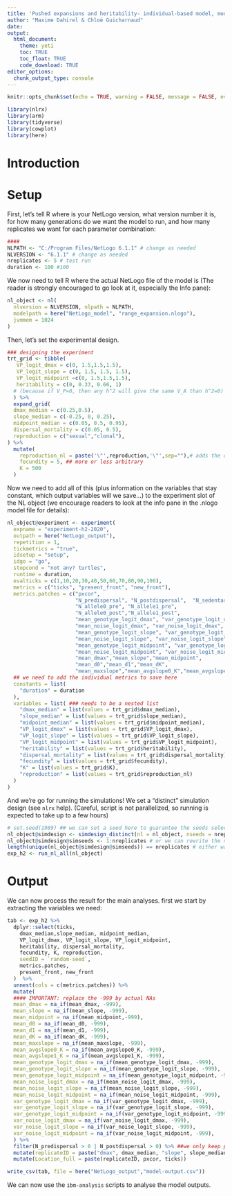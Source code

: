 ```yaml
---
title: 'Pushed expansions and heritability- individual-based model, model creation'
author: "Maxime Dahirel & Chloé Guicharnaud"
date:
output:
  html_document:
    theme: yeti
    toc: TRUE
    toc_float: TRUE
    code_download: TRUE
editor_options:
  chunk_output_type: console
---
```


```r
knitr::opts_chunk$set(echo = TRUE, warning = FALSE, message = FALSE, eval = FALSE)
```

```r
library(nlrx)
library(arm)
library(tidyverse)
library(cowplot)
library(here)
```

# Introduction

<!--to detail-->

# Setup

First, let's tell R where is your NetLogo version, what version number it is, for how many generations do we want the model to run, and how many replicates we want for each parameter combination:

```r
####
NLPATH <- "C:/Program Files/NetLogo 6.1.1" # change as needed
NLVERSION <- "6.1.1" # change as needed
nreplicates <- 5 # test run
duration <- 100 #100
```

We now need to tell R where the actual NetLogo file of the model is (The reader is strongly encouraged to go look at it, especially the Info pane):

```r
nl_object <- nl(
  nlversion = NLVERSION, nlpath = NLPATH,
  modelpath = here("NetLogo_model", "range_expansion.nlogo"),
  jvmmem = 1024
)
```


Then, let's set the experimental design. <!--to detail-->

```r
### designing the experiment
trt_grid <- tibble(
   VP_logit_dmax = c(0, 1.5,1.5,1.5),
   VP_logit_slope = c(0, 1.5, 1.5, 1.5),
   VP_logit_midpoint =c(0, 1.5,1.5,1.5),
   heritability = c(0, 0.33, 0.66, 1)
  # (because if V_P=0, then any h^2 will give the same V_A than h^2=0)
  ) %>% 
  expand_grid(
  dmax_median = c(0.25,0.5),
  slope_median = c(-0.25, 0, 0.25),
  midpoint_median = c(0.05, 0.5, 0.95),
  dispersal_mortality = c(0.05, 0.5),  
  reproduction = c("sexual","clonal"),   
) %>%
  mutate(
    reproduction_nl = paste('\"',reproduction,'\"',sep=""),# adds the quote and escape needed to export the string to Netlogo
    fecundity = 5, ## more or less arbitrary
    K = 500
  )
```


Now we need to add all of this (plus information on the variables that stay constant, which output variables will we save...) to the experiment slot of the NL object (we encourage readers to look at the info pane in the .nlogo model file for details):

```r

nl_object@experiment <- experiment(
  expname = "experiment-h2-2020",
  outpath = here("NetLogo_output"),
  repetition = 1,
  tickmetrics = "true",
  idsetup = "setup",
  idgo = "go",
  stopcond = "not any? turtles",
  runtime = duration,
  evalticks = c(1,10,20,30,40,50,60,70,80,90,100),
  metrics = c("ticks", "present_front", "new_front"),
  metrics.patches = c("pxcor", 
                      "N_predispersal", "N_postdispersal",  "N_sedentary", "N_disp_dead",
                      "N_allele0_pre", "N_allele1_pre",
                      "N_allele0_post","N_allele1_post",
                      "mean_genotype_logit_dmax", "var_genotype_logit_dmax",
                      "mean_noise_logit_dmax", "var_noise_logit_dmax",  
                      "mean_genotype_logit_slope", "var_genotype_logit_slope",
                      "mean_noise_logit_slope", "var_noise_logit_slope",
                      "mean_genotype_logit_midpoint", "var_genotype_logit_midpoint",
                      "mean_noise_logit_midpoint", "var_noise_logit_midpoint",
                      "mean_dmax","mean_slope","mean_midpoint",
                      "mean_d0","mean_d1","mean_dK",
                      "mean_maxslope","mean_avgslope0_K","mean_avgslope1_K"),
  ## we need to add the individual metrics to save here
  constants = list(
    "duration" = duration
  ),
  variables = list( ### needs to be a nested list
    "dmax_median" = list(values = trt_grid$dmax_median),
    "slope_median" = list(values = trt_grid$slope_median),
    "midpoint_median" = list(values = trt_grid$midpoint_median),
    "VP_logit_dmax" = list(values = trt_grid$VP_logit_dmax),
    "VP_logit_slope" = list(values = trt_grid$VP_logit_slope),
    "VP_logit_midpoint" = list(values = trt_grid$VP_logit_midpoint),
    "heritability" = list(values = trt_grid$heritability),
    "dispersal_mortality" = list(values = trt_grid$dispersal_mortality),
    "fecundity" = list(values = trt_grid$fecundity),
    "K" = list(values = trt_grid$K),
    "reproduction" = list(values = trt_grid$reproduction_nl)
  )
)
```


And we're go for running the simulations! We set a "distinct" simulation design (see `nlrx` help).
(Careful, script is not parallelized, so running <!--the final version--> is expected to take up to a few hours)

```r

# set.seed(1989) ## we can set a seed here to guarantee the seeds selected below are the same everytime
nl_object@simdesign <- simdesign_distinct(nl = nl_object, nseeds = nreplicates)
nl_object@simdesign@simseeds <- 1:nreplicates # or we can rewrite the nseeds here (to guarantee they are all different)
length(unique(nl_object@simdesign@simseeds)) == nreplicates # either way, check that all generated seeds are different
exp_h2 <- run_nl_all(nl_object)
```

# Output

We can now process the result for the main analyses. first we start by extracting the variables we need:

```r
tab <- exp_h2 %>%
  dplyr::select(ticks,
    dmax_median,slope_median, midpoint_median,
    VP_logit_dmax, VP_logit_slope, VP_logit_midpoint,
    heritability, dispersal_mortality,
    fecundity, K, reproduction,
    seedID = `random-seed`,
    metrics.patches,
    present_front, new_front
  )  %>%
  unnest(cols = c(metrics.patches)) %>%
  mutate( 
  #### IMPORTANT: replace the -999 by actual NAs
  mean_dmax = na_if(mean_dmax, -999),
  mean_slope = na_if(mean_slope, -999),
  mean_midpoint = na_if(mean_midpoint,-999),
  mean_d0 = na_if(mean_d0, -999),
  mean_d1 = na_if(mean_d1, -999),
  mean_dK = na_if(mean_dK, -999),
  mean_maxslope = na_if(mean_maxslope, -999),
  mean_avgslope0_K = na_if(mean_avgslope0_K, -999),
  mean_avgslope1_K = na_if(mean_avgslope1_K, -999),
  mean_genotype_logit_dmax = na_if(mean_genotype_logit_dmax, -999),
  mean_genotype_logit_slope = na_if(mean_genotype_logit_slope, -999),
  mean_genotype_logit_midpoint = na_if(mean_genotype_logit_midpoint, -999),
  mean_noise_logit_dmax = na_if(mean_noise_logit_dmax, -999),
  mean_noise_logit_slope = na_if(mean_noise_logit_slope, -999),
  mean_noise_logit_midpoint = na_if(mean_noise_logit_midpoint, -999),
  var_genotype_logit_dmax = na_if(var_genotype_logit_dmax, -999),
  var_genotype_logit_slope = na_if(var_genotype_logit_slope, -999),
  var_genotype_logit_midpoint = na_if(var_genotype_logit_midpoint, -999),
  var_noise_logit_dmax = na_if(var_noise_logit_dmax, -999),
  var_noise_logit_slope = na_if(var_noise_logit_slope, -999),
  var_noise_logit_midpoint = na_if(var_noise_logit_midpoint, -999),
  ) %>% 
  filter(N_predispersal > 0 | N_postdispersal > 0) %>% ##we only keep populated patches
  mutate(replicateID = paste("dmax", dmax_median, "slope", slope_median, "midpoint", midpoint_median, "VP", (VP_logit_dmax > 0),"mortality", (dispersal_mortality >0), "h2", heritability, reproduction, seedID, sep = "_")) %>%
  mutate(Location_full = paste(replicateID, pxcor, ticks))
```


```r
write_csv(tab, file = here("NetLogo_output","model-output.csv"))
```

We can now use the `ibm-analysis` scripts to analyse the model outputs.
